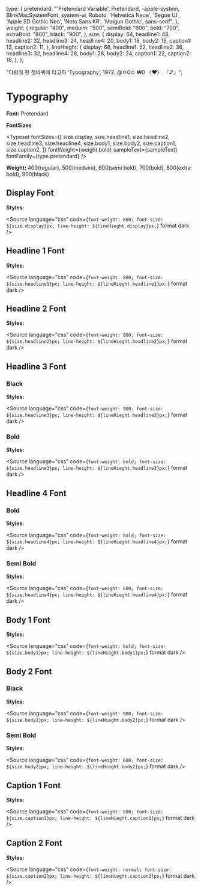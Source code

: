 
<Meta title="Token/Typography" />

  type: {
    pretendard:
      "'Pretendard Variable', Pretendard, -apple-system, BlinkMacSystemFont, system-ui, Roboto, 'Helvetica Neue', 'Segoe UI', 'Apple SD Gothic Neo', 'Noto Sans KR', 'Malgun Gothic', sans-serif",
  },
  weight: {
    regular: "400",
    meduim: "500",
    semiBold: "600",
    bold: "700",
    extraBold: "800",
    black: "900",
  },
  size: {
    display: 64,
    headline1: 48,
    headline2: 32,
    headline3: 24,
    headline4: 20,
    body1: 18,
    body2: 16,
    caption1: 13,
    caption2: 11,
  },
  lineHieght: {
    display: 68,
    headline1: 52,
    headline2: 36,
    headline3: 32,
    headline4: 28,
    body1: 28,
    body2: 24,
    caption1: 22,
    caption2: 18,
  },
};

  "다람쥐 헌 쳇바퀴에 타고파 ‘Typography’, 1972. @ㅇ0ㅇ ₩0 〈♥〉 『♪』";

# Typography

**Font:** Pretendard

**FontSizes**

<Typeset
  fontSizes={[
    size.display,
    size.headline1,
    size.headline2,
    size.headline3,
    size.headline4,
    size.body1,
    size.body2,
    size.caption1,
    size.caption2,
  ]}
  fontWeight={weight.bold}
  sampleText={sampleText}
  fontFamily={type.pretendard}
/>

**Weight:** 400(regular), 500(meduim), 600(semi bold), 700(bold), 800(extra bold), 900(black)

<Typeset
  fontSizes={[size.body1]}
  sampleText={sampleText}
  fontWeight={weight.regular}
  fontFamily={type.pretendard}
/>
<Typeset
  fontSizes={[size.body1]}
  sampleText={sampleText}
  fontWeight={weight.meduim}
  fontFamily={type.pretendard}
/>
<Typeset
  fontSizes={[size.body1]}
  sampleText={sampleText}
  fontWeight={weight.semiBold}
  fontFamily={type.pretendard}
/>
<Typeset
  fontSizes={[size.body1]}
  sampleText={sampleText}
  fontWeight={weight.bold}
  fontFamily={type.pretendard}
/>
<Typeset
  fontSizes={[size.body1]}
  sampleText={sampleText}
  fontWeight={weight.extraBold}
  fontFamily={type.pretendard}
/>
<Typeset
  fontSizes={[size.body1]}
  sampleText={sampleText}
  fontWeight={weight.black}
  fontFamily={type.pretendard}
/>

## Display Font

**Styles:**

<Source
  language="css"
  code={`
font-weight: 800;
font-size: ${size.display}px;
line-height: ${lineHieght.display}px;
`}
  format
  dark
/>

<Typeset
  fontSizes={[size.display]}
  sampleText={sampleText}
  fontWeight={weight.extraBold}
  fontFamily={type.pretendard}
/>

## Headline 1 Font

**Styles:**

<Source
  language="css"
  code={`
font-weight: 800;
font-size: ${size.headline1}px;
line-height: ${lineHieght.headline1}px;
`}
  format
  dark
/>

<Typeset
  fontSizes={[size.headline1]}
  sampleText={sampleText}
  fontWeight={weight.extraBold}
  fontFamily={type.pretendard}
/>

## Headline 2 Font

**Styles:**

<Source
  language="css"
  code={`
font-weight: 800;
font-size: ${size.headline2}px;
line-height: ${lineHieght.headline2}px;
`}
  format
  dark
/>

<Typeset
  fontSizes={[size.headline2]}
  sampleText={sampleText}
  fontWeight={weight.extraBold}
  fontFamily={type.pretendard}
/>

## Headline 3 Font

### Black

**Styles:**

<Source
  language="css"
  code={`
font-weight: 900;
font-size: ${size.headline3}px;
line-height: ${lineHieght.headline3}px;
`}
  format
  dark
/>

<Typeset
  fontSizes={[size.headline3]}
  sampleText={sampleText}
  fontWeight={weight.black}
  fontFamily={type.pretendard}
/>

### Bold

**Styles:**

<Source
  language="css"
  code={`
font-weight: bold;
font-size: ${size.headline3}px;
line-height: ${lineHieght.headline3}px;
`}
  format
  dark
/>

<Typeset
  fontSizes={[size.headline3]}
  sampleText={sampleText}
  fontWeight={weight.bold}
  fontFamily={type.pretendard}
/>

## Headline 4 Font

### Bold

**Styles:**

<Source
  language="css"
  code={`
font-weight: bold;
font-size: ${size.headline4}px;
line-height: ${lineHieght.headline4}px;
`}
  format
  dark
/>

<Typeset
  fontSizes={[size.headline4]}
  sampleText={sampleText}
  fontWeight={weight.bold}
  fontFamily={type.pretendard}
/>

### Semi Bold

**Styles:**

<Source
  language="css"
  code={`
font-weight: 600;
font-size: ${size.headline4}px;
line-height: ${lineHieght.headline4}px;
`}
  format
  dark
/>

<Typeset
  fontSizes={[size.headline4]}
  sampleText={sampleText}
  fontWeight={weight.semiBold}
  fontFamily={type.pretendard}
/>

## Body 1 Font

**Styles:**

<Source
  language="css"
  code={`
font-weight: bold;
font-size: ${size.body1}px;
line-height: ${lineHieght.body1}px;
`}
  format
  dark
/>

<Typeset
  fontSizes={[size.body1]}
  sampleText={sampleText}
  fontWeight={weight.bold}
  fontFamily={type.pretendard}
/>

## Body 2 Font

### Black

**Styles:**

<Source
  language="css"
  code={`
font-weight: 900;
font-size: ${size.body2}px;
line-height: ${lineHieght.body2}px;
`}
  format
  dark
/>

<Typeset
  fontSizes={[size.body2]}
  sampleText={sampleText}
  fontWeight={weight.black}
  fontFamily={type.pretendard}
/>

### Semi Bold

**Styles:**

<Source
  language="css"
  code={`
font-weight: 600;
font-size: ${size.body2}px;
line-height: ${lineHieght.body2}px;
`}
  format
  dark
/>

<Typeset
  fontSizes={[size.body2]}
  sampleText={sampleText}
  fontWeight={weight.semiBold}
  fontFamily={type.pretendard}
/>

## Caption 1 Font

**Styles:**

<Source
  language="css"
  code={`
font-weight: 500;
font-size: ${size.caption1}px;
line-height: ${lineHieght.caption1}px;
`}
  format
  dark
/>

<Typeset
  fontSizes={[size.caption1]}
  sampleText={sampleText}
  fontWeight={weight.meduim}
  fontFamily={type.pretendard}
/>

## Caption 2 Font

**Styles:**

<Source
  language="css"
  code={`
font-weight: normal;
font-size: ${size.caption2}px;
line-height: ${lineHieght.caption2}px;
`}
  format
  dark
/>

<Typeset
  fontSizes={[size.caption2]}
  sampleText={sampleText}
  fontWeight={weight.regular}
  fontFamily={type.pretendard}
/>
